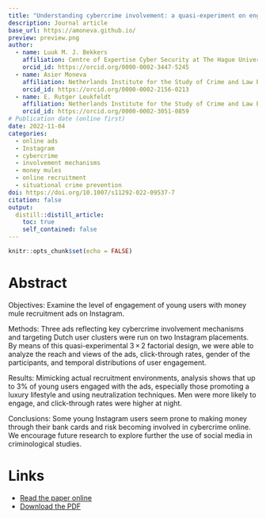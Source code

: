 ```yaml
---
title: "Understanding cybercrime involvement: a quasi-experiment on engagement with money mule recruitment ads on Instagram"
description: Journal article
base_url: https://amoneva.github.io/
preview: preview.png
author:
  - name: Luuk M. J. Bekkers
    affiliation: Centre of Expertise Cyber Security at The Hague University of Applied Sciences
    orcid_id: https://orcid.org/0000-0002-3447-5245
  - name: Asier Moneva
    affiliation: Netherlands Institute for the Study of Crime and Law Enforcement (NSCR) & Centre of Expertise Cyber Security at The Hague University of Applied Sciences
    orcid_id: https://orcid.org/0000-0002-2156-0213
  - name: E. Rutger Leukfeldt
    affiliation: Netherlands Institute for the Study of Crime and Law Enforcement (NSCR) & Centre of Expertise Cyber Security at The Hague University of Applied Sciences
    orcid_id: https://orcid.org/0000-0002-3051-0859
# Publication date (online first)
date: 2022-11-04
categories:
  - online ads
  - Instagram
  - cybercrime
  - involvement mechanisms
  - money mules
  - online recruitment
  - situational crime prevention
doi: https://doi.org/10.1007/s11292-022-09537-7
citation: false
output:
  distill::distill_article:
    toc: true
    self_contained: false
---
```


```r
knitr::opts_chunk$set(echo = FALSE)
```

# Abstract

Objectives: Examine the level of engagement of young users with money mule recruitment ads on Instagram.

Methods: Three ads reflecting key cybercrime involvement mechanisms and targeting Dutch user clusters were run on two Instagram placements. By means of this quasi-experimental 3 × 2 factorial design, we were able to analyze the reach and views of the ads, click-through rates, gender of the participants, and temporal distributions of user engagement.

Results: Mimicking actual recruitment environments, analysis shows that up to 3% of young users engaged with the ads, especially those promoting a luxury lifestyle and using neutralization techniques. Men were more likely to engage, and click-through rates were higher at night.

Conclusions: Some young Instagram users seem prone to making money through their bank cards and risk becoming involved in cybercrime online. We encourage future research to explore further the use of social media in criminological studies.

# Links

-   [Read the paper online](https://link.springer.com/article/10.1007/s11292-022-09537-7)
-   [Download the PDF](bekkers_2022_understanding_cybercrime_involvement_a_quasiexperiment.pdf)
